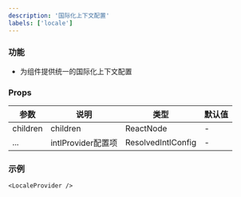 ```yaml
---
description: '国际化上下文配置'
labels: ['locale']
---
```


### 功能

- 为组件提供统一的国际化上下文配置

### Props

| 参数 | 说明 | 类型 | 默认值 |
| --- | --- | --- | --- |
| children | children | ReactNode | - |
| ... | intlProvider配置项 | ResolvedIntlConfig | - |

### 示例


```tsx live
<LocaleProvider />
```
